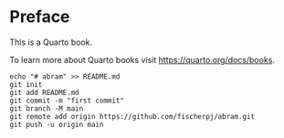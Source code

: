# Preface {.unnumbered}

This is a Quarto book.

To learn more about Quarto books visit <https://quarto.org/docs/books>.

```         
echo "# abram" >> README.md
git init
git add README.md
git commit -m "first commit"
git branch -M main
git remote add origin https://github.com/fischerpj/abram.git
git push -u origin main
```
